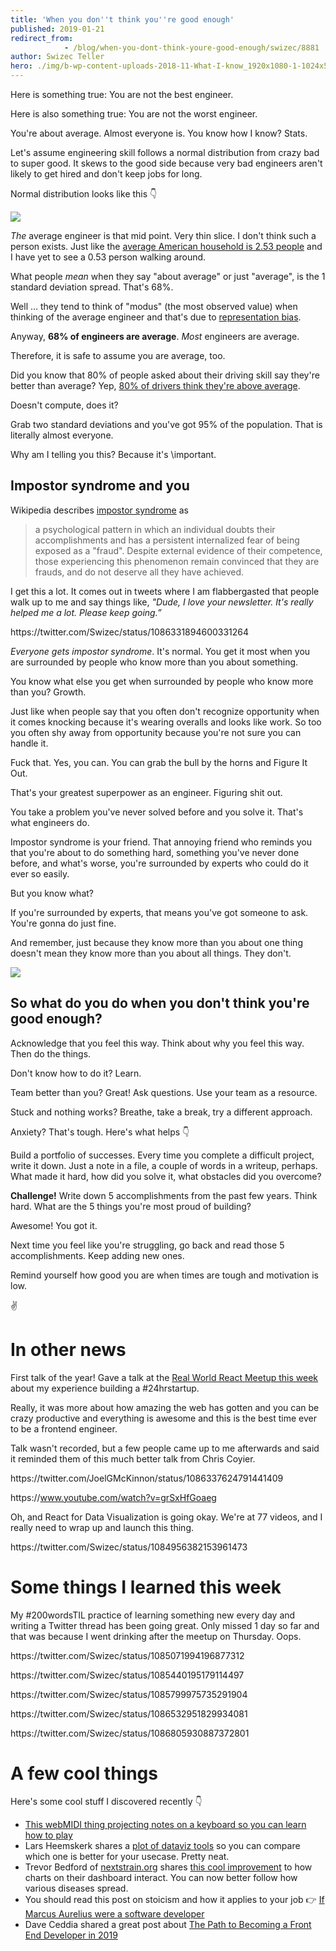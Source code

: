 ```yaml
---
title: 'When you don''t think you''re good enough'
published: 2019-01-21
redirect_from: 
            - /blog/when-you-dont-think-youre-good-enough/swizec/8881
author: Swizec Teller
hero: ./img/b-wp-content-uploads-2018-11-What-I-know_1920x1080-1-1024x577.jpg
---
```

Here is something true: You are not the best engineer.



Here is also something true: You are not the worst engineer.



You're about average. Almost everyone is. You know how I know? Stats.



Let's assume engineering skill follows a normal distribution from crazy bad to super good. It skews to the good side because very bad engineers aren't likely to get hired and don't keep jobs for long.



Normal distribution looks like this 👇



![](https://upload.wikimedia.org/wikipedia/commons/a/a9/Empirical_Rule.PNG)



_The_ average engineer is that mid point. Very thin slice. I don't think such a person exists. Just like the [average American household is 2.53 people](https://www.statista.com/statistics/183648/average-size-of-households-in-the-us/) and I have yet to see a 0.53 person walking around.



What people _mean_ when they say "about average" or just "average", is the 1 standard deviation spread. That's 68%.



Well … they tend to think of "modus" (the most observed value) when thinking of the average engineer and that's due to [representation bias](https://en.wikipedia.org/wiki/Representativeness_heuristic).



Anyway, **68% of engineers are average**. _Most_ engineers are average.



Therefore, it is safe to assume you are average, too.



Did you know that 80% of people asked about their driving skill say they're better than average? Yep, [80% of drivers think they're above average](https://www.ncbi.nlm.nih.gov/pubmed/3730094).



Doesn't compute, does it?



Grab two standard deviations and you've got 95% of the population. That is literally almost everyone.



Why am I telling you this? Because it's \\important.



## Impostor syndrome and you



Wikipedia describes [impostor syndrome](https://en.wikipedia.org/wiki/Impostor_syndrome) as



> a psychological pattern in which an individual doubts their accomplishments and has a persistent internalized fear of being exposed as a "fraud". Despite external evidence of their competence, those experiencing this phenomenon remain convinced that they are frauds, and do not deserve all they have achieved.



I get this a lot. It comes out in tweets where I am flabbergasted that people walk up to me and say things like, _"Dude, I love your newsletter. It's really helped me a lot. Please keep going.”_



https&#x3A;//twitter.com/Swizec/status/1086331894600331264



_Everyone gets impostor syndrome_. It's normal. You get it most when you are surrounded by people who know more than you about something.



You know what else you get when surrounded by people who know more than you? Growth.



Just like when people say that you often don't recognize opportunity when it comes knocking because it's wearing overalls and looks like work. So too you often shy away from opportunity because you're not sure you can handle it.



Fuck that. Yes, you can. You can grab the bull by the horns and Figure It Out.



That's your greatest superpower as an engineer. Figuring shit out.



You take a problem you've never solved before and you solve it. That's what engineers do.



Impostor syndrome is your friend. That annoying friend who reminds you that you're about to do something hard, something you've never done before, and what's worse, you're surrounded by experts who could do it ever so easily.



But you know what?



If you're surrounded by experts, that means you've got someone to ask. You're gonna do just fine.



And remember, just because they know more than you about one thing doesn't mean they know more than you about all things. They don't.



![](./img/b-wp-content-uploads-2018-11-What-I-know_1920x1080-1-1024x577.jpg)



## So what do you do when you don't think you're good enough?



Acknowledge that you feel this way. Think about why you feel this way. Then do the things.



Don't know how to do it? Learn.



Team better than you? Great! Ask questions. Use your team as a resource.



Stuck and nothing works? Breathe, take a break, try a different approach.



Anxiety? That's tough. Here's what helps 👇



Build a portfolio of successes. Every time you complete a difficult project, write it down. Just a note in a file, a couple of words in a writeup, perhaps. What made it hard, how did you solve it, what obstacles did you overcome?



**Challenge!** Write down 5 accomplishments from the past few years. Think hard. What are the 5 things you're most proud of building?



Awesome! You got it.



Next time you feel like you're struggling, go back and read those 5 accomplishments. Keep adding new ones.



Remind yourself how good you are when times are tough and motivation is low.



✌️



# In other news



First talk of the year! Gave a talk at the [Real World React Meetup this week](https://www.meetup.com/Real-World-React/events/256448268/) about my experience building a #24hrstartup.



Really, it was more about how amazing the web has gotten and you can be crazy productive and everything is awesome and this is the best time ever to be a frontend engineer.



Talk wasn't recorded, but a few people came up to me afterwards and said it reminded them of this much better talk from Chris Coyier.



https&#x3A;//twitter.com/JoelGMcKinnon/status/1086337624791441409



https&#x3A;//www.youtube.com/watch?v=grSxHfGoaeg



Oh, and React for Data Visualization is going okay. We're at 77 videos, and I really need to wrap up and launch this thing.



https&#x3A;//twitter.com/Swizec/status/1084956382153961473



# Some things I learned this week



My #200wordsTIL practice of learning something new every day and writing a Twitter thread has been going great. Only missed 1 day so far and that was because I went drinking after the meetup on Thursday. Oops.



https&#x3A;//twitter.com/Swizec/status/1085071994196877312



https&#x3A;//twitter.com/Swizec/status/1085440195179114497



https&#x3A;//twitter.com/Swizec/status/1085799975735291904



https&#x3A;//twitter.com/Swizec/status/1086532951829934081



https&#x3A;//twitter.com/Swizec/status/1086805930887372801



# A few cool things



Here's some cool stuff I discovered recently 👇



- [This webMIDI thing projecting notes on a keyboard so you can learn how to play](https://twitter.com/asutherland/status/1086488060664131589)
- Lars Heemskerk shares a [plot of dataviz tools](https://twitter.com/larsheemskerk/status/1085046655290753025) so you can compare which one is better for your usecase. Pretty neat.
- Trevor Bedford of [nextstrain.org](https://nextstrain.org) shares [this cool improvement](https://twitter.com/trvrb/status/844289196940410881) to how charts on their dashboard interact. You can now better follow how various diseases spread.
- You should read this post on stoicism and how it applies to your job 👉 [If Marcus Aurelius were a software developer](https://codeandtechno.com/posts/stoicism-for-developers/)
- Dave Ceddia shared a great post about [The Path to Becoming a Front End Developer in 2019](https://daveceddia.com/path-to-frontend-developer-2019/)